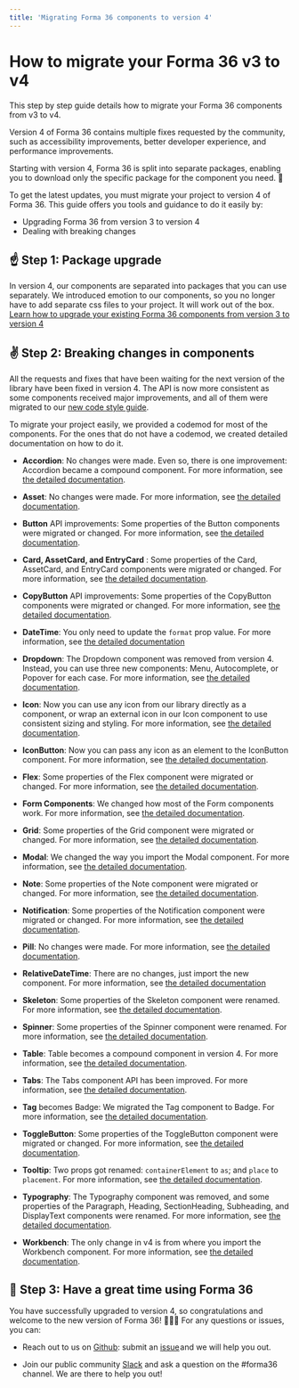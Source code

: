 ```yaml
---
title: 'Migrating Forma 36 components to version 4'
---
```


# How to migrate your Forma 36 v3 to v4

This step by step guide details how to migrate your Forma 36 components from v3 to v4.

Version 4 of Forma 36 contains multiple fixes requested by the community, such as accessibility improvements, better developer experience, and performance improvements.

Starting with version 4, Forma 36 is split into separate packages, enabling you to download only the specific package for the component you need. 🙌

To get the latest updates, you must migrate your project to version 4 of Forma 36. This guide offers you tools and guidance to do it easily by:

- Upgrading Forma 36 from version 3 to version 4
- Dealing with breaking changes

## ☝️ Step 1: Package upgrade

In version 4, our components are separated into packages that you can use separately.
We introduced emotion to our components, so you no longer have to add separate css files to your project. It will work out of the box.
[Learn how to upgrade your existing Forma 36 components from version 3 to version 4](https://github.com/contentful/forma-36/blob/forma-v4/MIGRATION.md#How-to-migrate-your-packages-to-v4)

## ✌️ Step 2: Breaking changes in components

All the requests and fixes that have been waiting for the next version of the library have been fixed in version 4. The API is now more consistent as some components received major improvements, and all of them were migrated to our [new code style guide](https://github.com/contentful/forma-36/blob/forma-v4/docs/code-style-guide.md).

To migrate your project easily, we provided a codemod for most of the components. For the ones that do not have a codemod, we created detailed documentation on how to do it.

- **Accordion**: No changes were made. Even so, there is one improvement: Accordion became a compound component. For more information, see [the detailed documentation](https://github.com/contentful/forma-36/blob/forma-v4/MIGRATION.md#how-to-migrate-your-accordion-components).

- **Asset**: No changes were made. For more information, see [the detailed documentation](https://github.com/contentful/forma-36/blob/forma-v4/MIGRATION.md#how-to-migrate-your-asset-components).

- **Button** API improvements: Some properties of the Button components were migrated or changed. For more information, see [the detailed documentation](https://github.com/contentful/forma-36/blob/forma-v4/MIGRATION.md#how-to-migrate-your-button-components).

- **Card, AssetCard, and EntryCard** : Some properties of the Card, AssetCard, and EntryCard components were migrated or changed. For more information, see [the detailed documentation](https://github.com/contentful/forma-36/blob/forma-v4/MIGRATION.md#how-to-migrate-your-card-components).

- **CopyButton** API improvements: Some properties of the CopyButton components were migrated or changed. For more information, see [the detailed documentation](https://github.com/contentful/forma-36/blob/forma-v4/MIGRATION.md#how-to-migrate-your-copybutton-components).

- **DateTime**: You only need to update the `format` prop value. For more information, see [the detailed documentation](https://github.com/contentful/forma-36/blob/forma-v4/MIGRATION.md#how-to-migrate-your-datetime-components)

- **Dropdown**: The Dropdown component was removed from version 4. Instead, you can use three new components: Menu, Autocomplete, or Popover for each case. For more information, see [the detailed documentation](https://github.com/contentful/forma-36/blob/forma-v4/MIGRATION.md#how-to-migrate-your-grid-components).

- **Icon**: Now you can use any icon from our library directly as a component, or wrap an external icon in our Icon component to use consistent sizing and styling. For more information, see [the detailed documentation](https://github.com/contentful/forma-36/blob/forma-v4/MIGRATION.md#how-to-migrate-your-icon-components).

- **IconButton**: Now you can pass any icon as an element to the IconButton component. For more information, see [the detailed documentation](https://github.com/contentful/forma-36/blob/forma-v4/MIGRATION.md#how-to-migrate-your-iconbutton-components).

- **Flex**: Some properties of the Flex component were migrated or changed. For more information, see [the detailed documentation](https://github.com/contentful/forma-36/blob/forma-v4/MIGRATION.md#how-to-migrate-your-flex-components).

- **Form Components**: We changed how most of the Form components work. For more information, see [the detailed documentation](https://github.com/contentful/forma-36/blob/forma-v4/MIGRATION.md#form-components).

- **Grid**: Some properties of the Grid component were migrated or changed. For more information, see [the detailed documentation](https://github.com/contentful/forma-36/blob/forma-v4/MIGRATION.md#how-to-migrate-your-grid-components).

- **Modal**: We changed the way you import the Modal component. For more information, see [the detailed documentation](https://github.com/contentful/forma-36/blob/forma-v4/MIGRATION.md#how-to-migrate-your-modal-components).

- **Note**: Some properties of the Note component were migrated or changed. For more information, see [the detailed documentation](https://github.com/contentful/forma-36/blob/forma-v4/MIGRATION.md#how-to-migrate-your-note-components).

- **Notification**: Some properties of the Notification component were migrated or changed. For more information, see [the detailed documentation](https://github.com/contentful/forma-36/blob/forma-v4/MIGRATION.md#how-to-migrate-your-notification-components).

- **Pill**: No changes were made. For more information, see [the detailed documentation](https://github.com/contentful/forma-36/blob/forma-v4/MIGRATION.md#how-to-migrate-your-pill-components).

- **RelativeDateTime**: There are no changes, just import the new component. For more information, see [the detailed documentation](https://github.com/contentful/forma-36/blob/forma-v4/MIGRATION.md#how-to-migrate-your-relativedatetime-components)

- **Skeleton**: Some properties of the Skeleton component were renamed. For more information, see [the detailed documentation](https://github.com/contentful/forma-36/blob/forma-v4/MIGRATION.md#how-to-migrate-your-skeleton-components).

- **Spinner**: Some properties of the Spinner component were renamed. For more information, see [the detailed documentation](https://github.com/contentful/forma-36/blob/forma-v4/MIGRATION.md#how-to-migrate-your-spinner-components).

- **Table**: Table becomes a compound component in version 4. For more information, see [the detailed documentation](https://github.com/contentful/forma-36/blob/forma-v4/MIGRATION.md#how-to-migrate-your-table-components).

- **Tabs**: The Tabs component API has been improved. For more information, see [the detailed documentation](https://github.com/contentful/forma-36/blob/forma-v4/MIGRATION.md#how-to-migrate-your-tabs-components).

- **Tag** becomes Badge: We migrated the Tag component to Badge. For more information, see [the detailed documentation](https://github.com/contentful/forma-36/blob/forma-v4/MIGRATION.md#how-to-migrate-your-tag-to-badge).

- **ToggleButton**: Some properties of the ToggleButton component were migrated or changed. For more information, see [the detailed documentation](https://github.com/contentful/forma-36/blob/forma-v4/MIGRATION.md#how-to-migrate-your-togglebutton-components).

- **Tooltip**: Two props got renamed: `containerElement` to `as`; and `place` to `placement`. For more information, see [the detailed documentation](https://github.com/contentful/forma-36/blob/forma-v4/MIGRATION.md#how-to-migrate-your-tooltip-components).

- **Typography**: The Typography component was removed, and some properties of the Paragraph, Heading, SectionHeading, Subheading, and DisplayText components were renamed. For more information, see [the detailed documentation](https://github.com/contentful/forma-36/blob/forma-v4/MIGRATION.md#how-to-migrate-your-typography-components).

- **Workbench**: The only change in v4 is from where you import the Workbench component. For more information, see [the detailed documentation](https://github.com/contentful/forma-36/blob/forma-v4/MIGRATION.md#how-to-migrate-your-table-components).

## 🤟 Step 3: Have a great time using Forma 36

You have successfully upgraded to version 4, so congratulations and welcome to the new version of Forma 36! 🎉🎉🎉
For any questions or issues, you can:

- Reach out to us on [Github](https://github.com/contentful/forma-36/issues): submit an [issue](https://github.com/contentful/forma-36/issues/new/choose) and we will help you out.

- Join our public community [Slack](https://join.slack.com/t/contentful-community/shared_invite/zt-f2u3vjyq-k2G7wu_ji4~Toywt955Ynw) and ask a question on the #forma36 channel. We are there to help you out!
